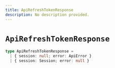 ```yaml
---
title: ApiRefreshTokenResponse
description: No description provided.
---
```


# `ApiRefreshTokenResponse`

```ts
type ApiRefreshTokenResponse =
  | { session: null; error: ApiError }
  | { session: Session; error: null }
```
